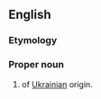 ==English==

===Etymology===
{{rfe|en}}

===Proper noun===
{{en-proper noun}}

# {{surname|en|dot=}} of [[Ukrainian]] origin.